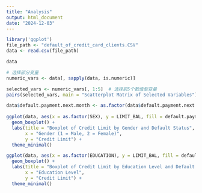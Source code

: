 ---
title: "Analysis"
output: html_document
date: "2024-12-03"
---

```{r}
library('ggplot')
file_path <- "default_of_credit_card_clients.CSV"   
data <- read.csv(file_path) 

data
```


```{r}
# 选择部分变量 
numeric_vars <- data[, sapply(data, is.numeric)]  

selected_vars <- numeric_vars[, 1:5]  # 选择前5个数值型变量  
pairs(selected_vars, main = "Scatterplot Matrix of Selected Variables")
```


```{r}
 
data$default.payment.next.month <- as.factor(data$default.payment.next.month)  
  
ggplot(data, aes(x = as.factor(SEX), y = LIMIT_BAL, fill = default.payment.next.month)) +  
  geom_boxplot() +  
  labs(title = "Boxplot of Credit Limit by Gender and Default Status",  
       x = "Gender (1 = Male, 2 = Female)",  
       y = "Credit Limit") +  
  theme_minimal()  

ggplot(data, aes(x = as.factor(EDUCATION), y = LIMIT_BAL, fill = default.payment.next.month)) +  
  geom_boxplot() +  
  labs(title = "Boxplot of Credit Limit by Education Level and Default Status",  
       x = "Education Level",  
       y = "Credit Limit") +  
  theme_minimal()
```


```{r}

```


```{r}

```